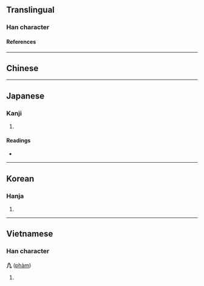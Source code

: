 {{character info/new}}
{{also|凡|凢}}
==Translingual==

===Han character===
{{Han char|rn=16|rad=几|as=01|sn=3|four=|canj=LHN|ids=⿱丨几}}

====References====
{{Han ref|kx=0134.021|hdz=10276.011|uh=51E3}}

----

==Chinese==
{{zh-see|凡|v}}

----

==Japanese==

===Kanji===
{{ja-kanji|grade=|rs=几01}}

# {{defn|lang=ja|sort=几01}}

====Readings====
* {{ja-readings|on=[[はん]] (han)|kun=[[すべて]] (subete), [[およそ]] (oyoso)}}

----

==Korean==

===Hanja===
{{ko-hanja|hangeul=범|rv=beom|mr=pŏm}}

# {{defn|lang=ko|sort=几01}}

----

==Vietnamese==

===Han character===
'''凣''' ([[phàm]])

# {{defn|lang=vi}}

{{cln|vi|Han tu}}